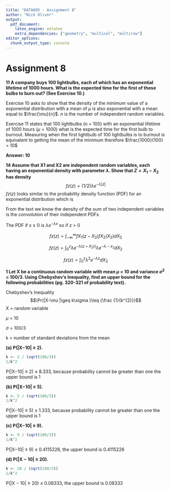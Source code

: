 ```yaml
---
title: "DATA605 - Assignment 8"
author: "Nick Oliver"
output:
  pdf_document:
    latex_engine: xelatex
    extra_dependencies: ["geometry", "multicol", "multirow"]
editor_options: 
  chunk_output_type: console
---
```


# Assignment 8

**11 A company buys 100 lightbulbs, each of which has an exponential lifetime of 1000 hours. What is the expected time for the first of these bulbs to burn out? (See Exercise 10.)**

Exercise 10 asks to show that the density of the *minimum* value of a exponential distribution with a mean of $\mu$ is also exponential with a mean equal to $\frac{\mu}{n}$. $n$ is the number of independent random variables. 

Exercise 11 states that 100 lightbulbs (n = 100) with an exponential lifetime of 1000 hours ($\mu$ = 1000) what is the expected time for the first bulb to burnout. Measuring when the first lightbulb of 100 lightbulbs is to burnout is equivalent to getting the mean of the minimum therefore $\frac{1000}{100} = 10$

**Answer: 10**

**14 Assume that X1 and X2 are independent random variables, each having an exponential density with parameter $\lambda$. Show that $Z = X_{1} − X_2$ has density**
$$fz(z) = (1/2)\lambda e^{-\lambda|z|}$$
$fz(z)$ looks similar to the probability density function (PDF) for an exponential distribution which is 

From the text we know the density of the sum of two independent variables is the *convolution* of their independent PDFs

The PDF if x $\ge$ 0 is $\lambda e^{{-\lambda x}}$ so if z > 0 


$$fz(z) =\int _{-\infty}^{\infty}{fX_1(z- X_2)} fX_2(X_2)dX_2$$

$$fz(z) =\int _{0}^{z}{\lambda e^{{-\lambda (z+X_2))}}}\lambda e^{{-\lambda -x_2}}dX_2$$
 
 $$fz(z) =\int _{0}^{z}\lambda^2e^{-\lambda z}dX_2$$
 
 
**1 Let X be a continuous random variable with mean $\mu$ = 10 and variance $\sigma^2$ = 100/3. Using Chebyshev’s Inequality, find an upper bound for the following probabilities (pg. 320-321 of probability text).**

Chebyshev’s Inequality
$$\Pr(|X-\mu |\geq k\sigma )\leq {\frac {1}{k^{2}}}$$
X	=	random variable

$\mu$	=	10

$\sigma$	=	100/3

k	=	number of standard deviations from the mean


**(a) P(|X−10| $\ge$ 2).**

```r
k <- 2 / (sqrt(100/3))
1/k^2
```

P(|X−10| $\ge$ 2) $\le$ 8.333, because probability cannot be greater than one the upper bound is 1

**(b) P(|X−10| $\ge$ 5). **

```r
k <- 5 / (sqrt(100/3))
1/k^2
```

P(|X−10| $\ge$ 5) $\le$ 1.333, because probability cannot be greater than one the upper bound is 1

**(c) P(|X−10| $\ge$ 9).**

```r
k <- 9 / (sqrt(100/3))
1/k^2
```

P(|X−10| $\ge$ 9) $\le$ 0.4115226, the upper bound is 0.4115226

**(d) P(|X − 10| $\ge$ 20).**

```r
k <- 20 / (sqrt(100/3))
1/k^2
```

P(|X − 10| $\ge$ 20) $\le$ 0.08333, the upper bound is 0.08333
